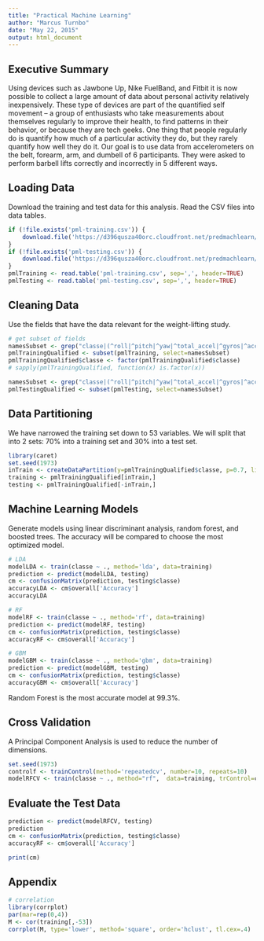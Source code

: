 ```yaml
---
title: "Practical Machine Learning"
author: "Marcus Turnbo"
date: "May 22, 2015"
output: html_document
---
```


Executive Summary
---
Using devices such as Jawbone Up, Nike FuelBand, and Fitbit it is now possible to collect a large amount of data about personal activity relatively inexpensively. These type of devices are part of the quantified self movement – a group of enthusiasts who take measurements about themselves regularly to improve their health, to find patterns in their behavior, or because they are tech geeks. One thing that people regularly do is quantify how much of a particular activity they do, but they rarely quantify how well they do it. Our goal is to use data from accelerometers on the belt, forearm, arm, and dumbell of 6 participants. They were asked to perform barbell lifts correctly and incorrectly in 5 different ways. 

Loading Data
---
Download the training and test data for this analysis.  Read the CSV files into data tables.
```r
if (!file.exists('pml-training.csv')) {
    download.file('https://d396qusza40orc.cloudfront.net/predmachlearn/pml-training.csv', destfile='pml-training.csv', method='curl')
}
if (!file.exists('pml-testing.csv')) {
    download.file('https://d396qusza40orc.cloudfront.net/predmachlearn/pml-testing.csv', destfile='pml-testing.csv', method='curl')
}
pmlTraining <- read.table('pml-training.csv', sep=',', header=TRUE)
pmlTesting <- read.table('pml-testing.csv', sep=',', header=TRUE)
```

Cleaning Data
---
Use the fields that have the data relevant for the weight-lifting study.
```r
# get subset of fields
namesSubset <- grep("classe|(^roll|^pitch|^yaw|^total_accel|^gyros|^accel|^magnet).*(_belt|_forearm|_arm|_belt|_dumbbell)", names(pmlTraining), value=T)
pmlTrainingQualified <- subset(pmlTraining, select=namesSubset)
pmlTrainingQualified$classe <- factor(pmlTrainingQualified$classe)
# sapply(pmlTrainingQualified, function(x) is.factor(x))

namesSubset <- grep("classe|(^roll|^pitch|^yaw|^total_accel|^gyros|^accel|^magnet).*(_belt|_forearm|_arm|_belt|_dumbbell)", names(pmlTesting), value=T)
pmlTestingQualified <- subset(pmlTesting, select=namesSubset)
```

Data Partitioning
---
We have narrowed the training set down to 53 variables.  We will split that into 2 sets:  70% into  a training set and 30% into a test set.

```r
library(caret)
set.seed(1973)
inTrain <- createDataPartition(y=pmlTrainingQualified$classe, p=0.7, list=FALSE)
training <- pmlTrainingQualified[inTrain,]
testing <- pmlTrainingQualified[-inTrain,]
```

Machine Learning Models
---
Generate models using linear discriminant analysis, random forest, and boosted trees.  The accuracy will be compared to choose the most optimized model.
```r
# LDA
modelLDA <- train(classe ~ ., method='lda', data=training) 
prediction <- predict(modelLDA, testing)
cm <- confusionMatrix(prediction, testing$classe)
accuracyLDA <- cm$overall['Accuracy'] 
accuracyLDA

# RF
modelRF <- train(classe ~ ., method='rf', data=training) 
prediction <- predict(modelRF, testing)
cm <- confusionMatrix(prediction, testing$classe)
accuracyRF <- cm$overall['Accuracy'] 

# GBM
modelGBM <- train(classe ~ ., method='gbm', data=training) 
prediction <- predict(modelGBM, testing)
cm <- confusionMatrix(prediction, testing$classe)
accuracyGBM <- cm$overall['Accuracy'] 
```

Random Forest is the most accurate model at 99.3%.

Cross Validation
---
A Principal Component Analysis is used to reduce the number of dimensions.
```r
set.seed(1973)
controlf <- trainControl(method='repeatedcv', number=10, repeats=10)
modelRFCV <- train(classe ~ ., method="rf",  data=training, trControl=controlf)
```

Evaluate the Test Data
---
```r
prediction <- predict(modelRFCV, testing)
prediction
cm <- confusionMatrix(prediction, testing$classe)
accuracyRF <- cm$overall['Accuracy'] 
```

```r
print(cm)
```

Appendix
---
```r
# correlation
library(corrplot)
par(mar=rep(0,4))
M <- cor(training[,-53])
corrplot(M, type='lower', method='square', order='hclust', tl.cex=.4)
```
